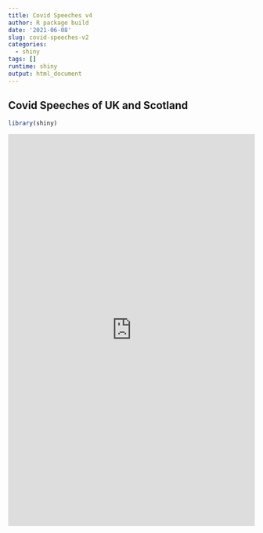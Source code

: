 ```yaml
---
title: Covid Speeches v4
author: R package build
date: '2021-06-08'
slug: covid-speeches-v2
categories:
  - shiny
tags: []
runtime: shiny
output: html_document
---
```


## Covid Speeches of UK and Scotland

```r
library(shiny)
```


<iframe height="800" width="100%" frameborder="no" src="https://dearbharat.shinyapps.io/DataAnalytics"> "Covid Speeches of UK and Scotland" </iframe>

